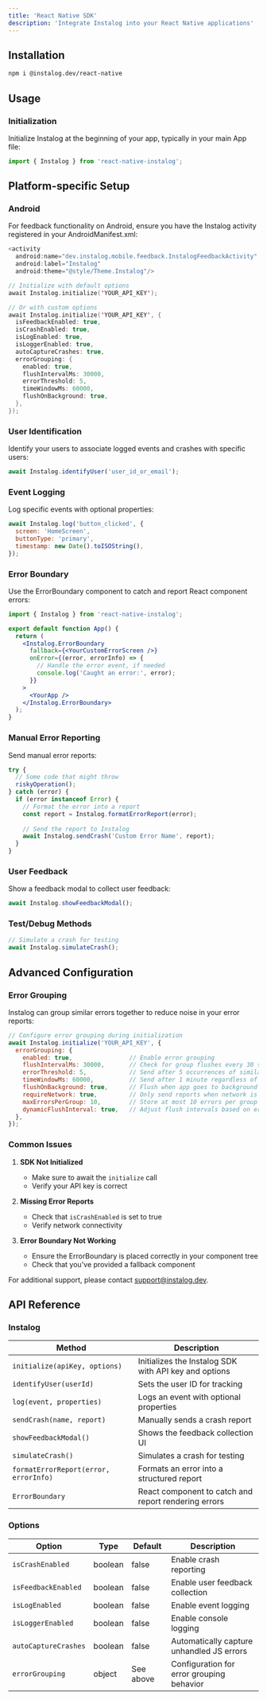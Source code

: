 ```yaml
---
title: 'React Native SDK'
description: 'Integrate Instalog into your React Native applications'
---
```


## Installation

```sh
npm i @instalog.dev/react-native
```

## Usage

### Initialization

Initialize Instalog at the beginning of your app, typically in your main App file:

```js
import { Instalog } from 'react-native-instalog';
```

## Platform-specific Setup

### Android

For feedback functionality on Android, ensure you have the Instalog activity registered in your AndroidManifest.xml:

```kotlin
<activity
  android:name="dev.instalog.mobile.feedback.InstalogFeedbackActivity"
  android:label="Instalog"
  android:theme="@style/Theme.Instalog"/>
```

```kotlin
// Initialize with default options
await Instalog.initialize('YOUR_API_KEY');

// Or with custom options
await Instalog.initialize('YOUR_API_KEY', {
  isFeedbackEnabled: true,
  isCrashEnabled: true,
  isLogEnabled: true,
  isLoggerEnabled: true,
  autoCaptureCrashes: true,
  errorGrouping: {
    enabled: true,
    flushIntervalMs: 30000,
    errorThreshold: 5,
    timeWindowMs: 60000,
    flushOnBackground: true,
  },
});
```

### User Identification

Identify your users to associate logged events and crashes with specific users:

```js
await Instalog.identifyUser('user_id_or_email');
```

### Event Logging

Log specific events with optional properties:

```js
await Instalog.log('button_clicked', {
  screen: 'HomeScreen',
  buttonType: 'primary',
  timestamp: new Date().toISOString(),
});
```

### Error Boundary

Use the ErrorBoundary component to catch and report React component errors:

```jsx
import { Instalog } from 'react-native-instalog';

export default function App() {
  return (
    <Instalog.ErrorBoundary
      fallback={<YourCustomErrorScreen />}
      onError={(error, errorInfo) => {
        // Handle the error event, if needed
        console.log('Caught an error:', error);
      }}
    >
      <YourApp />
    </Instalog.ErrorBoundary>
  );
}
```

### Manual Error Reporting

Send manual error reports:

```js
try {
  // Some code that might throw
  riskyOperation();
} catch (error) {
  if (error instanceof Error) {
    // Format the error into a report
    const report = Instalog.formatErrorReport(error);
    
    // Send the report to Instalog
    await Instalog.sendCrash('Custom Error Name', report);
  }
}
```

### User Feedback

Show a feedback modal to collect user feedback:

```js
await Instalog.showFeedbackModal();
```

### Test/Debug Methods

```js
// Simulate a crash for testing
await Instalog.simulateCrash();
```

## Advanced Configuration

### Error Grouping

Instalog can group similar errors together to reduce noise in your error reports:

```js
// Configure error grouping during initialization
await Instalog.initialize('YOUR_API_KEY', {
  errorGrouping: {
    enabled: true,                // Enable error grouping
    flushIntervalMs: 30000,       // Check for group flushes every 30 seconds
    errorThreshold: 5,            // Send after 5 occurrences of similar errors
    timeWindowMs: 60000,          // Send after 1 minute regardless of count
    flushOnBackground: true,      // Flush when app goes to background
    requireNetwork: true,         // Only send reports when network is available
    maxErrorsPerGroup: 10,        // Store at most 10 errors per group
    dynamicFlushInterval: true,   // Adjust flush intervals based on error frequency
  },
});
```

### Common Issues

1. **SDK Not Initialized**
   - Make sure to await the `initialize` call
   - Verify your API key is correct

2. **Missing Error Reports**
   - Check that `isCrashEnabled` is set to true
   - Verify network connectivity

3. **Error Boundary Not Working**
   - Ensure the ErrorBoundary is placed correctly in your component tree
   - Check that you've provided a fallback component

For additional support, please contact support@instalog.dev.

## API Reference

### Instalog

| Method | Description |
|--------|-------------|
| `initialize(apiKey, options)` | Initializes the Instalog SDK with API key and options |
| `identifyUser(userId)` | Sets the user ID for tracking |
| `log(event, properties)` | Logs an event with optional properties |
| `sendCrash(name, report)` | Manually sends a crash report |
| `showFeedbackModal()` | Shows the feedback collection UI |
| `simulateCrash()` | Simulates a crash for testing |
| `formatErrorReport(error, errorInfo)` | Formats an error into a structured report |
| `ErrorBoundary` | React component to catch and report rendering errors |

### Options

| Option | Type | Default | Description |
|--------|------|---------|-------------|
| `isCrashEnabled` | boolean | false | Enable crash reporting |
| `isFeedbackEnabled` | boolean | false | Enable user feedback collection |
| `isLogEnabled` | boolean | false | Enable event logging |
| `isLoggerEnabled` | boolean | false | Enable console logging |
| `autoCaptureCrashes` | boolean | false | Automatically capture unhandled JS errors |
| `errorGrouping` | object | See above | Configuration for error grouping behavior | 